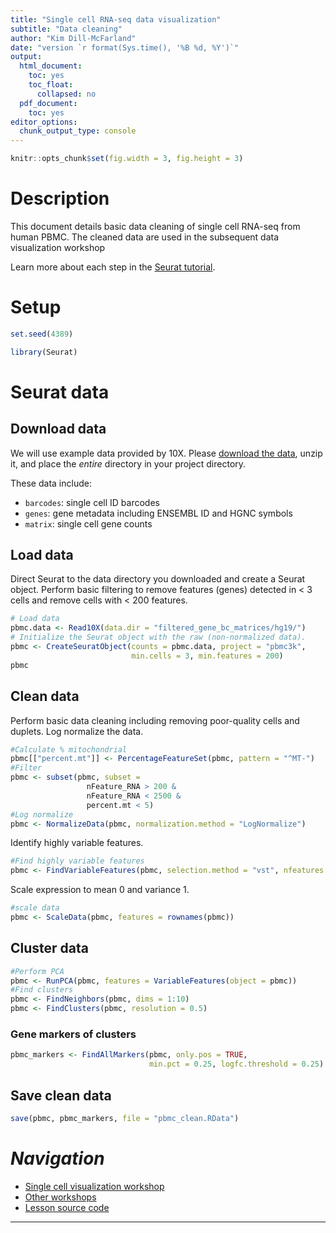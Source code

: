 ```yaml
---
title: "Single cell RNA-seq data visualization"
subtitle: "Data cleaning"
author: "Kim Dill-McFarland"
date: "version `r format(Sys.time(), '%B %d, %Y')`"
output:
  html_document:
    toc: yes
    toc_float:
      collapsed: no
  pdf_document:
    toc: yes
editor_options:
  chunk_output_type: console
---
```

```r
knitr::opts_chunk$set(fig.width = 3, fig.height = 3)
```

# Description

This document details basic data cleaning of single cell RNA-seq from human PBMC. The cleaned data are used in the subsequent data visualization workshop

Learn more about each step in the [Seurat tutorial][seurat_tut].

# Setup

```r
set.seed(4389)
```

```r
library(Seurat)
```

# Seurat data
## Download data

We will use example data provided by 10X. Please [download the data](https://cf.10xgenomics.com/samples/cell/pbmc3k/pbmc3k_filtered_gene_bc_matrices.tar.gz), unzip it, and place the *entire* directory in your project directory.

These data include:

* `barcodes`: single cell ID barcodes
* `genes`: gene metadata including ENSEMBL ID and HGNC symbols
* `matrix`: single cell gene counts

## Load data

Direct Seurat to the data directory you downloaded and create a Seurat object. Perform basic filtering to remove features (genes) detected in < 3 cells and remove cells with < 200 features.

```r
# Load data
pbmc.data <- Read10X(data.dir = "filtered_gene_bc_matrices/hg19/")
# Initialize the Seurat object with the raw (non-normalized data).
pbmc <- CreateSeuratObject(counts = pbmc.data, project = "pbmc3k",
                           min.cells = 3, min.features = 200)
pbmc
```

## Clean data

Perform basic data cleaning including removing poor-quality cells and duplets. Log normalize the data.

```r
#Calculate % mitochondrial
pbmc[["percent.mt"]] <- PercentageFeatureSet(pbmc, pattern = "^MT-")
#Filter 
pbmc <- subset(pbmc, subset = 
                 nFeature_RNA > 200 & 
                 nFeature_RNA < 2500 & 
                 percent.mt < 5)
#Log normalize
pbmc <- NormalizeData(pbmc, normalization.method = "LogNormalize")
```

Identify highly variable features.

```r
#Find highly variable features
pbmc <- FindVariableFeatures(pbmc, selection.method = "vst", nfeatures = 2000)
```

Scale expression to mean 0 and variance 1.

```r
#scale data
pbmc <- ScaleData(pbmc, features = rownames(pbmc))
```

## Cluster data

```r
#Perform PCA
pbmc <- RunPCA(pbmc, features = VariableFeatures(object = pbmc))
#Find clusters
pbmc <- FindNeighbors(pbmc, dims = 1:10)
pbmc <- FindClusters(pbmc, resolution = 0.5)
```

### Gene markers of clusters

```r
pbmc_markers <- FindAllMarkers(pbmc, only.pos = TRUE,
                               min.pct = 0.25, logfc.threshold = 0.25)
```

## Save clean data

```r
save(pbmc, pbmc_markers, file = "pbmc_clean.RData")
```

# *Navigation*

* [Single cell visualization workshop][lesson2]
* [Other workshops][index]
* [Lesson source code][lessonrmd]

***

[index]: https://bigslu.github.io/workshops/
[lessonrmd]: https://bigslu.github.io/workshops/2023.02.07_scRNAseq.viz.workshop/scRNAseq.data.Rmd
[seurat_tut]: https://satijalab.org/seurat/articles/pbmc3k_tutorial.html
[lesson2]: https://bigslu.github.io/workshops/2023.02.07_scRNAseq.viz.workshop/scRNAseq.viz.html
